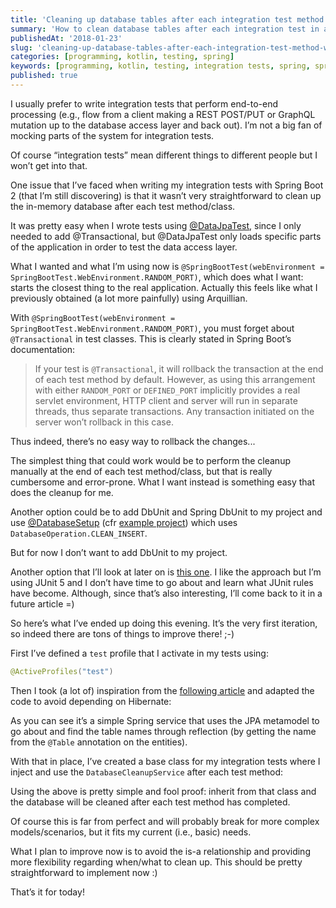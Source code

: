 ```yaml
---
title: 'Cleaning up database tables after each integration test method with Spring Boot 2 and Kotlin'
summary: 'How to clean database tables after each integration test in a Spring Boot application using Kotlin'
publishedAt: '2018-01-23'
slug: 'cleaning-up-database-tables-after-each-integration-test-method-with-spring-boot-2-and-kotlin'
categories: [programming, kotlin, testing, spring]
keywords: [programming, kotlin, testing, integration tests, spring, spring boot]
published: true
---
```


I usually prefer to write integration tests that perform end-to-end processing (e.g., flow from a client making a REST POST/PUT or GraphQL mutation up to the database access layer and back out). I’m not a big fan of mocking parts of the system for integration tests.

Of course “integration tests” mean different things to different people but I won’t get into that.

One issue that I’ve faced when writing my integration tests with Spring Boot 2 (that I’m still discovering) is that it wasn’t very straightforward to clean up the in-memory database after each test method/class.

It was pretty easy when I wrote tests using [@DataJpaTest](https://docs.spring.io/spring-boot/docs/current/reference/html/boot-features-testing.html), since I only needed to add @Transactional, but @DataJpaTest only loads specific parts of the application in order to test the data access layer.

What I wanted and what I’m using now is `@SpringBootTest(webEnvironment = SpringBootTest.WebEnvironment.RANDOM_PORT)`, which does what I want: starts the closest thing to the real application. Actually this feels like what I previously obtained (a lot more painfully) using Arquillian.

With `@SpringBootTest(webEnvironment = SpringBootTest.WebEnvironment.RANDOM_PORT)`, you must forget about `@Transactional` in test classes. This is clearly stated in Spring Boot’s documentation:

> If your test is `@Transactional`, it will rollback the transaction at the end of each test method by default. However, as using this arrangement with either `RANDOM_PORT` or `DEFINED_PORT` implicitly provides a real servlet environment, HTTP client and server will run in separate threads, thus separate transactions. Any transaction initiated on the server won’t rollback in this case.

Thus indeed, there’s no easy way to rollback the changes...

The simplest thing that could work would be to perform the cleanup manually at the end of each test method/class, but that is really cumbersome and error-prone. What I want instead is something easy that does the cleanup for me.

Another option could be to add DbUnit and Spring DbUnit to my project and use [@DatabaseSetup](https://github.com/springtestdbunit/spring-test-dbunit/blob/master/spring-test-dbunit/src/main/java/com/github/springtestdbunit/annotation/DatabaseSetup.java) (cfr [example project](https://github.com/21decemb/spring-boot-dbunit-example)) which uses `DatabaseOperation.CLEAN_INSERT`.

But for now I don’t want to add DbUnit to my project.

Another option that I’ll look at later on is [this one](https://brightinventions.pl/blog/clear-database-in-spring-boot-tests/). I like the approach but I’m using JUnit 5 and I don’t have time to go about and learn what JUnit rules have become. Although, since that’s also interesting, I’ll come back to it in a future article =)

So here’s what I’ve ended up doing this evening. It’s the very first iteration, so indeed there are tons of things to improve there! ;-)

First I’ve defined a `test` profile that I activate in my tests using:

```java
@ActiveProfiles("test")
```

Then I took (a lot of) inspiration from the [following article](http://www.greggbolinger.com/truncate-all-tables-in-spring-boot-jpa-app/) and adapted the code to avoid depending on Hibernate:

<Gist gistLink="dsebastien/2f589e2bda86553c472e44e5888b8fb7" />

As you can see it’s a simple Spring service that uses the JPA metamodel to go about and find the table names through reflection (by getting the name from the `@Table` annotation on the entities).

With that in place, I’ve created a base class for my integration tests where I inject and use the `DatabaseCleanupService` after each test method:

<Gist gistLink="dsebastien/b44abce49d7c8eb03f48c7e57a7e73d6" />

Using the above is pretty simple and fool proof: inherit from that class and the database will be cleaned after each test method has completed.

Of course this is far from perfect and will probably break for more complex models/scenarios, but it fits my current (i.e., basic) needs.

What I plan to improve now is to avoid the is-a relationship and providing more flexibility regarding when/what to clean up. This should be pretty straightforward to implement now :)

That’s it for today!

<BlogPostSignature />
